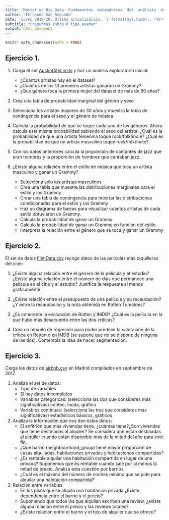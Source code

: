 ```yaml
---
title: 'Master en Big Data. Fundamentos  matemáticos  del  análisis  de  datos.' 
author: "Fernando San Segundo"
date: 'Curso 2019-20. Última actualización: `r format(Sys.time(), "%Y-%m-%d")`'
subtitle: "Preguntas sobre R tipo examen"
output: html_document
---
```


```r
knitr::opts_chunk$set(echo = TRUE)
```

## Ejercicio 1. 

1. Carga el set [AustinCityLimits](https://raw.githubusercontent.com/fernandosansegundo/MBDFME/master/datos/AustinCityLimits) y haz un análisis exploratorio inicial:
    - ¿Cuántos artistas hay en el dataset?
    - ¿Cuántos de los 10 primeros artistas ganaron un Grammy?
    - ¿Qué género toca la primera mujer del dataset de más de 60 años?

2. Crea una tabla de probabilidad marginal del género y sexo

3. Selecciona los artistas mayores de 30 años y muestra la tabla de contingencia para el sexo y
el género de música

4. Calcula la probabilidad de que se toque cada uno de los géneros. Ahora calcula esta misma probabilidad sabiendo el sexo del artista: ¿Cuál es la probabilidad de que una artista femenina toque rock/folk/indie? ¿Cuál es la probabilidad de que un artista masculino toque rock/folk/indie?

5. Con los datos anteriores calcula la proporción de cantantes de jazz que eran hombres y la proporción de hombres que cantaban jazz.

6. ¿Existe alguna relación entre el estilo de música que toca un artista masculino y ganar un Grammy?
    - Selecciona sólo los artistas masculinos
    - Crea una tabla que muestre las distribuciones marginales para el estilo y los Grammy
    - Crear una tabla de contingencia para mostrar las distribuciones condicionadas para el estilo y los Grammy
    - Haz un diagrama de barras para visualizar cuántos artistas de cada estilo obtuvieron un Grammy.
    - Calcula la probabilidad de ganar un Grammy
    - Calcula la probabilidad de ganar un Grammy en función del estilo.
    - Interpreta la relación entre el género que se toca y ganar un Grammy

## Ejercicio 2.

El set de datos [FilmData.csv](https://raw.githubusercontent.com/fernandosansegundo/MBDFME/master/datos/FilmData.csv)  recoge datos de las películas más taquilleras del cine:
  
1. ¿Existe alguna relación entre el género de la película y el estudio? ¿Existe alguna relación entre el número de días que permanece una película en el cine y el estudio? Justifica la respuesta al menos gráficamente. 

2. ¿Existe relación entre el presupuesto de una película y su recaudación? ¿Y entre la recaudación y la nota obtenida en Rotten Tomatoes?

3. ¿Es coherente la evaluación de Rotten y IMDB? ¿Cuál es la película en la que hubo más desacuerdo entre las dos críticas?
  
4. Crea un modelo de regresión para poder predecir la valoración de la crítica en Rotten o en IMDB (se supone que no se dispone de ninguna de las dos). Contempla la idea de hacer segmentación.

## Ejercicio 3.

Carga los datos de [airbnb.csv](https://raw.githubusercontent.com/fernandosansegundo/MBDFME/master/datos/airbnb.csv) en Madrid compilados en septiembre de 2017.

1. Analiza el set de datos:
    + Tipo de variables
    + Si hay datos incompletos
    + Variables categóricas: (selecciona las dos que consideres más significativas) conteo,
    moda, gráfico
    + Variables continuas: (selecciona las tres que consideres más significativas) estadísticos
    básicos, gráficos

2. Analiza la información que nos dan estos datos:
    + El anfitrión que más viviendas tiene, ¿cuántas tiene?¿Son viviendas que tiene destinadas
    al alquiler? Se considera que están destinadas al alquiler cuando están disponible más
    de la mitad del año para este fin.
    + ¿Qué barrio (neighbourhood_group) tiene mayor proporción de casas alquiladas,
    habitaciones privadas y habitaciones compartidas?
    + ¿Es rentable alquilar una habitación compartida en lugar de una privada? Suponemos
    que es rentable cuando sale por al menos la mitad de precio. Analiza esta cuestión por
    barrios.
    + ¿Cuál es el máximo del número de noches mínimo que se pide para alquilar una
    habitación compartida?

3. Relación entre variables
    + En los pisos que se alquila una habitación privada ¿Existe dependencia entre el barrio y
    el precio?
    + Suponiendo que todos los que alquilan escriben una review, ¿existe alguna relación
    entre el precio y las reviews totales?
    + ¿Existe relación entre el barrio y el tipo de alquiler que se ofrece?

